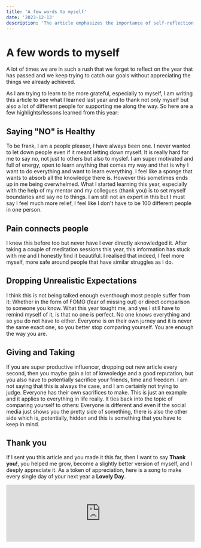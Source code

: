 ```yaml
---
title: 'A few words to myself'
date: '2023-12-13'
description: 'The article emphasizes the importance of self-reflection, gratitude, setting boundaries, and learning valuable lessons such as the healthiness of saying no, the connecting power of shared pain, the need to drop unrealistic expectations, and the concept of balancing gains and sacrifices in various aspects of life.'
---
```


# A few words to myself
A lot of times we are in such a rush that we forget to reflect on the year
that has passed and we keep trying to catch our goals without appreciating the things we already achieved.

As I am trying to learn to be more grateful, especially to myself,
I am writing this article to see what I learned last year and to thank not only myself but also a lot of different people
for supporting me along the way. So here are a few highlights/lessons learned from this year:

## Saying "NO" is Healthy
To be frank, I am a people pleaser, I have always been one. I never wanted to let down people even if it meant letting down myself.
It is really hard for me to say no, not just to others but also to myslef. I am super motivated and full of energy, open to learn anything that comes my way and that is why I want to do everything and want to learn everything.
I feel like a sponge that wants to absorb all the knowledge there is. However this sometimes ends up in me being overwhelmed. What I started learning this year, especially with the help of my mentor and my collegues (thank you) is to set myself boundaries and
say no to things. I am still not an expert in this but I must say I feel much more relief, I feel like I don't have to be 100 different people in one person.

## Pain connects people
I knew this before too but never have I ever directly aknowledged it. After taking a couple of meditation sessions this year, this information has stuck with me and I honestly find it beautiful.
I realised that indeed, I feel more myself, more safe around people that have similar struggles as I do.

## Dropping Unrealistic Expectations
I think this is not being talked enough eventhough most people suffer from it: Whether in the form of FOMO (fear of missing out) or direct comparison to someone you know.
What this year tought me, and yes I still have to remind myself of it, is that no one is perfect. No one knows everything and so you do not have to either. Everyone is
on their own jurney and it is never the same exact one, so you better stop comparing yourself. You are enough the way you are.

## Giving and Taking
If you are super productive influencer, dropping out new article every second, then you maybe gain a lot of knwoledge and a good reputation, but you also have to potentially sacrifice your friends, time and freedom.
I am not saying that this is always the case, and I am certainly not trying to judge. Everyone has their own sacrifices to make. This is just an example and it applies to everything in life really. It ties back into the topic of comparing yourself to others: Everyone is different and
even if the social media just shows you the pretty side of something, there is also the other side which is, potentially, hidden and this is something that you have to keep in mind.

## Thank you
If I sent you this article and you made it this far, then I want to say **Thank you!**, you helped me grow, become a slightly better version of myself, and I deeply appreciate it.
As a token of appreciation, here is a song to make every single day of your next year a **Lovely Day**.



<iframe src="https://open.spotify.com/embed/track/0bRXwKfigvpKZUurwqAlEh?utm_source=generator" width="100%" height="152" frameBorder="0" allowfullscreen="" allow="autoplay; clipboard-write; encrypted-media; fullscreen; picture-in-picture" loading="lazy"></iframe>